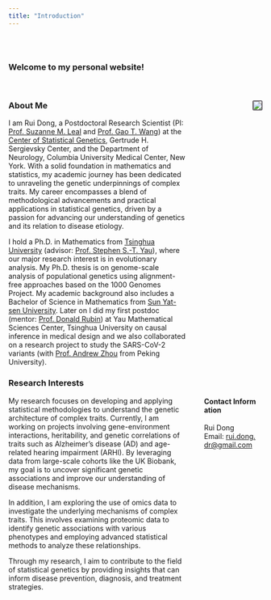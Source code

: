 ```yaml
---
title: "Introduction"
---
```


:::: {style="display: flex;"}

::: {.column width="70%"}

<br>

### Welcome to my personal website!

<br>


### About Me

I am Rui Dong, a Postdoctoral Research Scientist (PI: [Prof. Suzanne M. Leal](https://www.neurology.columbia.edu/profile/suzanne-m-leal-phd) and [Prof. Gao T. Wang](https://www.tigerwang.org)) at the [Center of Statistical Genetics](https://www.neurology.columbia.edu/research/research-centers-and-programs/center-statistical-genetics#:~:text=We%20are%20a%20group%20of,statistical%20genetics%20and%20genetic%20epidemiology.), Gertrude H. Sergievsky Center, and the Department of Neurology, Columbia University Medical Center, New York. With a solid foundation in mathematics and statistics, my academic journey has been dedicated to unraveling the genetic underpinnings of complex traits. My career encompasses a blend of methodological advancements and practical applications in statistical genetics, driven by a passion for advancing our understanding of genetics and its relation to disease etiology.

I hold a Ph.D. in Mathematics from [Tsinghua University](https://www.tsinghua.edu.cn/en/) (advisor: [Prof. Stephen S.-T. Yau](http://homepages.math.uic.edu/~yau/)), where our major research interest is in evolutionary analysis. My Ph.D. thesis is on genome-scale analysis of populational genetics using alignment-free approaches based on the 1000 Genomes Project. My academic background also includes a Bachelor of Science in Mathematics from [Sun Yat-sen University](https://www.sysu.edu.cn/sysuen/). Later on I did my first postdoc (mentor: [Prof. Donald Rubin](https://statistics.fas.harvard.edu/people/donald-b-rubin)) at Yau Mathematical Sciences Center, Tsinghua University on causal inference in medical design and we also collaborated on a research project to study the SARS-CoV-2 variants (with [Prof. Andrew Zhou](http://faculty.washington.edu/azhou/) from Peking University).

### Research Interests

My research focuses on developing and applying statistical methodologies to understand the genetic architecture of complex traits. Currently, I am working on projects involving gene-environment interactions, heritability, and genetic correlations of traits such as Alzheimer’s disease (AD) and age-related hearing impairment (ARHI). By leveraging data from large-scale cohorts like the UK Biobank, my goal is to uncover significant genetic associations and improve our understanding of disease mechanisms.

In addition, I am exploring the use of omics data to investigate the underlying mechanisms of complex traits. This involves examining proteomic data to identify genetic associations with various phenotypes and employing advanced statistical methods to analyze these relationships.

Through my research, I aim to contribute to the field of statistical genetics by providing insights that can inform disease prevention, diagnosis, and treatment strategies.


:::

::: {.column width="5%"}
\
<!-- empty column for spacing reasons -->
:::

::: {.column width="25%"}

<br><br><br><br><br><br>

```{=html}
<div style="width: 100%; height: 50%;">
<img src="images/headshot.jpg" style="float:right; border-radius: 15%; margin-bottom: 20px; border: 2px solid #6d676e;">
</div>
```


```{=html}
<div style="border-radius: 25px; padding: 10px;">
  <h4 style="word-break:break-all;">Contact Information</h4>
  <p style="size:12px;word-break:break-all;">
    Rui Dong
    <br/>
    Email: <a href="mailto:rui.dong.dr@gmail.com">rui.dong.dr@gmail.com</a>
  </p>
</div>
```

:::

::::